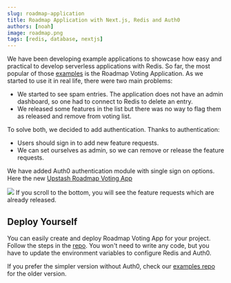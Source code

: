 ```yaml
---
slug: roadmap-application
title: Roadmap Application with Next.js, Redis and Auth0
authors: [noah]
image: roadmap.png
tags: [redis, database, nextjs]
---
```


We have been developing example applications to showcase how easy and practical to develop serverless applications with Redis. So far, the most popular of those [examples](https://github.com/upstash/examples) is the Roadmap Voting Application. As we started to use it in real life, there were two main problems:

- We started to see spam entries. The application does not have an admin dashboard, so one had to connect to Redis to delete an entry.
- We released some features in the list but there was no way to flag them as released and remove from voting list.

To solve both, we decided to add authentication. Thanks to authentication:

- Users should sign in to add new feature requests.
- We can set ourselves as admin, so we can remove or release the feature requests.

We have added Auth0 authentication module with single sign on options. Here the new [Upstash Roadmap Voting App](https://roadmap.upstash.com)

<img src="/img/blog/roadmap.png" />
If you scroll to the bottom, you will see the feature requests which are already
released.

## Deploy Yourself

You can easily create and deploy Roadmap Voting App for your project. Follow the steps in the [repo](https://github.com/upstash/roadmap). You won't need to write any code, but you have to update the environment variables to configure Redis and Auth0.

If you prefer the simpler version without Auth0, check our [examples repo](https://github.com/upstash/examples/tree/master/roadmap-voting-app) for the older version.

